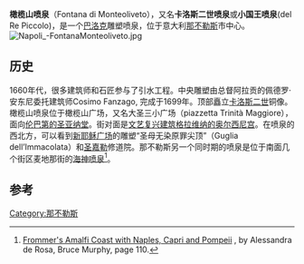 '''橄榄山喷泉'''（Fontana di Monteoliveto），又名'''卡洛斯二世喷泉'''或'''小国王喷泉'''(del Re Piccolo)，是一个[[巴洛克|巴洛克]]雕塑喷泉，位于意大利[[那不勒斯|那不勒斯]]市中心。
{{coord|40.845400|14.250830|display=title}}
[[File:Napoli_-FontanaMonteoliveto.jpg|thumb]]

==历史==
1660年代，很多建筑师和石匠参与了引水工程。中央雕塑由总督阿拉贡的佩德罗·安东尼委托建筑师Cosimo Fanzago, 完成于1699年。顶部矗立[[卡洛斯二世|卡洛斯二世]]铜像。橄榄山喷泉位于橄榄山广场，又名大圣三小广场（piazzetta Trinità Maggiore），面向[[伦巴第的圣亚纳堂|伦巴第的圣亚纳堂]]。街对面是[[文艺复兴建筑|文艺复兴建筑]][[格拉维纳的奥尔西尼宫|格拉维纳的奥尔西尼宫]]。在喷泉的西北方，可以看到[[新耶稣广场|新耶稣广场]]的雕塑“圣母无染原罪尖顶”（Guglia dell’Immacolata）和[[圣嘉勒圣殿_(那不勒斯)|圣嘉勒]]修道院。那不勒斯另一个同时期的喷泉是位于南面几个街区麦地那街的[[海神喷泉_(那不勒斯)|海神喷泉]]<ref>[http://books.google.com/books?id=wJQijaZsrhUC Frommer's Amalfi Coast with Naples, Capri and Pompeii] {{Wayback|url=http://books.google.com/books?id=wJQijaZsrhUC |date=20140728224129 }}, by Alessandra de Rosa, Bruce Murphy, page 110.</ref>。

==参考==
{{Reflist}}
{{那不勒斯地标}}
[[Category:那不勒斯|Category:那不勒斯]]